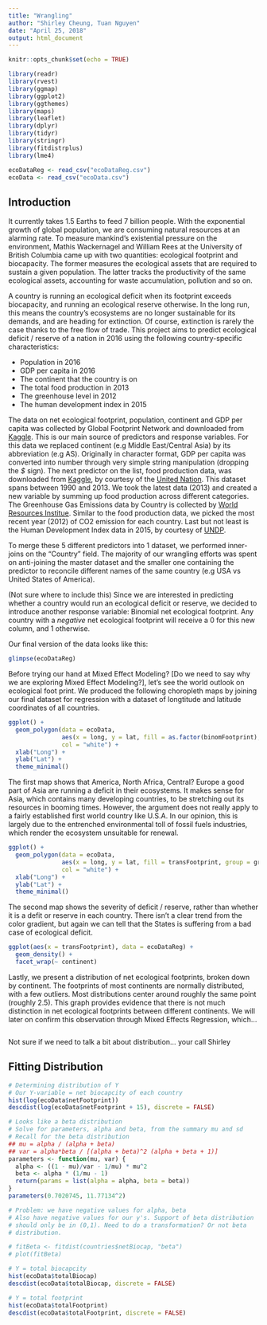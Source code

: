 ```yaml
---
title: "Wrangling"
author: "Shirley Cheung, Tuan Nguyen"
date: "April 25, 2018"
output: html_document
---
```


```r
knitr::opts_chunk$set(echo = TRUE)
```

```r
library(readr)
library(rvest)
library(ggmap)
library(ggplot2)
library(ggthemes)
library(maps)
library(leaflet)
library(dplyr)
library(tidyr)
library(stringr)
library(fitdistrplus)
library(lme4)

ecoDataReg <- read_csv("ecoDataReg.csv")
ecoData <- read_csv("ecoData.csv")
```

## Introduction 
It currently takes 1.5 Earths to feed 7 billion people. With the exponential growth of global population, we are consuming natural resources at an alarming rate. To measure mankind's existential pressure on the environment, Mathis Wackernagel and William Rees at the University of British Columbia came up with two quantities: ecological footprint and biocapacity. The former measures the ecological assets that are required to sustain a given population. The latter tracks the productivity of the same ecological assets, accounting for waste accumulation, pollution and so on.

A country is running an ecological deficit when its footprint exceeds biocapacity, and running an ecological reserve otherwise. In the long run, this means the country's ecosystems are no longer sustainable for its demands, and are heading for extinction. Of course, extinction is rarely the case thanks to the free flow of trade. This project aims to predict ecological deficit / reserve of a nation in 2016 using the following country-specific characteristics:

* Population in 2016
* GDP per capita in 2016
* The continent that the country is on 
* The total food production in 2013
* The greenhouse level in 2012
* The human development index in 2015

The data on net ecological footprint, population, continent and GDP per capita was collected by Global Footprint Network and downloaded from [Kaggle](https://www.kaggle.com/footprintnetwork/ecological-footprint). This is our main source of predictors and response variables. For this data we replaced continent (e.g Middle East/Central Asia) by its abbreviation (e.g AS). Originally in character format, GDP per capita was converted into number through very simple string manipulation (dropping the *$* sign). The next predictor on the list, food production data, was downloaded from [Kaggle](https://www.kaggle.com/unitednations/global-food-agriculture-statistics/data), by courtesy of the [United Nation](http://data.un.org/Explorer.aspx). This dataset spans between 1990 and 2013. We took the latest data (2013) and created a new variable by summing up food production across different categories. The Greenhouse Gas Emissions data by Country is collected by [World Resources Institue](http://www.wri.org/resources/data-sets/cait-country-greenhouse-gas-emissions-data). Similar to the food production data, we picked the most recent year (2012) of CO2 emission for each country. Last but not least is the Human Development Index data in 2015, by courtesy of [UNDP](http://hdr.undp.org/en/data). 

To merge these 5 different predictors into 1 dataset, we performed inner-joins on the "Country" field. The majority of our wrangling efforts was spent on anti-joining the master dataset and the smaller one containing the predictor to reconcile different names of the same country (e.g USA vs United States of America).  

(Not sure where to include this) Since we are interested in predicting whether a country would run an ecological deficit or reserve, we decided to introduce another response variable: Binomial net ecological footprint. Any country with a *negative* net ecological footprint will receive a 0 for this new column, and 1 otherwise. 

Our final version of the data looks like this: 

```r
glimpse(ecoDataReg)
```

Before trying our hand at Mixed Effect Modeling? [Do we need to say why we are exploring Mixed Effect Modeling?], let's see the world outlook on ecological foot print. We produced the following choropleth maps by joining our final dataset for regression with a dataset of longtitude and latitude coordinates of all countries. 

```r

ggplot() + 
  geom_polygon(data = ecoData, 
               aes(x = long, y = lat, fill = as.factor(binomFootprint), group = group),
               col = "white") +
  xlab("Long") +
  ylab("Lat") +
  theme_minimal()
```

The first map shows that America, North Africa, Central? Europe a good part of Asia are running a deficit in their ecosystems. It makes sense for Asia, which contains many developing countries, to be stretching out its resources in booming times. However, the argument does not really apply to a fairly established first world country like U.S.A. In our opinion, this is largely due to the entrenched environmental toll of fossil fuels industries, which render the ecosystem unsuitable for renewal. 

```r
ggplot() + 
  geom_polygon(data = ecoData, 
               aes(x = long, y = lat, fill = transFootprint, group = group),
               col = "white") +
  xlab("Long") +
  ylab("Lat") +
  theme_minimal()
```

The second map shows the severity of deficit / reserve, rather than whether it is a defit or reserve in each country. There isn't a clear trend from the color gradient, but again we can tell that the States is suffering from a bad case of ecological deficit.

```r
ggplot(aes(x = transFootprint), data = ecoDataReg) + 
  geom_density() + 
  facet_wrap(~ continent)
```

Lastly, we present a distribution of net ecological footprints, broken down by continent. The footprints of most continents are normally distributed, with a few outliers. Most distributions center around roughly the same point (roughly 2.5). This graph provides evidence that there is not much distinction in net ecological footprints between different continents. We will later on confirm this observation through Mixed Effects Regression, which...

```r

```

Not sure if we need to talk a bit about distribution... your call Shirley

## Fitting Distribution
```r
# Determining distribution of Y
# Our Y-variable = net biocapcity of each country
hist(log(ecoData$netFootprint))
descdist(log(ecoData$netFootprint + 15), discrete = FALSE)

# Looks like a beta distribution 
# Solve for parameters, alpha and beta, from the summary mu and sd
# Recall for the beta distribution
## mu = alpha / (alpha + beta)
## var = alpha*beta / [(alpha + beta)^2 (alpha + beta + 1)]
parameters <- function(mu, var) {
  alpha <- ((1 - mu)/var - 1/mu) * mu^2
  beta <- alpha * (1/mu - 1)
  return(params = list(alpha = alpha, beta = beta))
}
parameters(0.7020745, 11.77134^2)

# Problem: we have negative values for alpha, beta
# Also have negative values for our y's. Support of beta distribution
# should only be in (0,1). Need to do a transformation? Or not beta
# distribution. 

# fitBeta <- fitdist(countries$netBiocap, "beta")
# plot(fitBeta)

# Y = total biocapcity
hist(ecoData$totalBiocap)
descdist(ecoData$totalBiocap, discrete = FALSE)

# Y = total footprint
hist(ecoData$totalFootprint)
descdist(ecoData$totalFootprint, discrete = FALSE)
```

